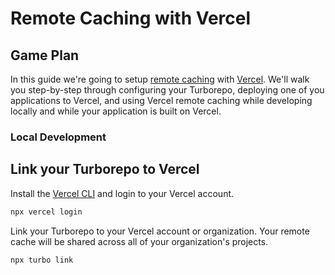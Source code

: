 # Remote Caching with Vercel

## Game Plan

In this guide we're going to setup [remote caching](/docs/caching#remote-computation-caching) with [Vercel](https://vercel.com). We'll walk you step-by-step through configuring your Turborepo, deploying one of you applications to Vercel, and using Vercel remote caching while developing locally and while your application is built on Vercel.

### Local Development

## Link your Turborepo to Vercel

Install the [Vercel CLI](https://vercel.com/cli) and login to your Vercel account.

```sh
npx vercel login
```

Link your Turborepo to your Vercel account or organization. Your remote cache will be shared across all of your organization's projects.

```sh
npx turbo link
```
